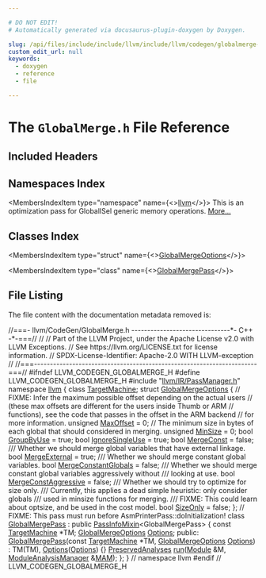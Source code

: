 ```yaml
---

# DO NOT EDIT!
# Automatically generated via docusaurus-plugin-doxygen by Doxygen.

slug: /api/files/include/include/llvm/include/llvm/codegen/globalmerge-h
custom_edit_url: null
keywords:
  - doxygen
  - reference
  - file

---
```





# The `GlobalMerge.h` File Reference

<DoxygenPage pluginConfig={pluginConfig}>



## Included Headers

<IncludesList>
<IncludesListItem
  filePath="llvm/IR/PassManager.h"
  permalink="/docs/api/files/include/include/llvm/include/llvm/ir/passmanager-h"
  isLocal="true" />
</IncludesList>

## Namespaces Index

<MembersIndex>

<MembersIndexItem
  type="namespace"
  name={<><a href="/docs/api/namespaces/llvm">llvm</a></>}>
This is an optimization pass for GlobalISel generic memory operations. <a href="/docs/api/namespaces/llvm/#details">More...</a>
</MembersIndexItem>

</MembersIndex>

## Classes Index

<MembersIndex>

<MembersIndexItem
  type="struct"
  name={<><a href="/docs/api/structs/llvm/globalmergeoptions">GlobalMergeOptions</a></>}>
</MembersIndexItem>

<MembersIndexItem
  type="class"
  name={<><a href="/docs/api/classes/llvm/globalmergepass">GlobalMergePass</a></>}>
</MembersIndexItem>

</MembersIndex>


## File Listing

The file content with the documentation metadata removed is:

<ProgramListing>

<Link id="l00001" /><CodeLine lineNumber="1"><span class="doxyHighlightComment">//===- llvm/CodeGen/GlobalMerge.h -------------------------------&#42;- C++ -&#42;-===//</span></CodeLine>
<Link id="l00002" /><CodeLine lineNumber="2"><span class="doxyHighlightComment">//</span></CodeLine>
<Link id="l00003" /><CodeLine lineNumber="3"><span class="doxyHighlightComment">// Part of the LLVM Project, under the Apache License v2.0 with LLVM Exceptions.</span></CodeLine>
<Link id="l00004" /><CodeLine lineNumber="4"><span class="doxyHighlightComment">// See https://llvm.org/LICENSE.txt for license information.</span></CodeLine>
<Link id="l00005" /><CodeLine lineNumber="5"><span class="doxyHighlightComment">// SPDX-License-Identifier: Apache-2.0 WITH LLVM-exception</span></CodeLine>
<Link id="l00006" /><CodeLine lineNumber="6"><span class="doxyHighlightComment">//</span></CodeLine>
<Link id="l00007" /><CodeLine lineNumber="7"><span class="doxyHighlightComment">//===----------------------------------------------------------------------===//</span></CodeLine>
<Link id="l00008" /><CodeLine lineNumber="8"></CodeLine>
<Link id="l00009" /><CodeLine lineNumber="9"><span class="doxyHighlightPreprocessor">#ifndef LLVM&#95;CODEGEN&#95;GLOBALMERGE&#95;H</span></CodeLine>
<Link id="l00010" /><CodeLine lineNumber="10"><span class="doxyHighlightPreprocessor">#define LLVM&#95;CODEGEN&#95;GLOBALMERGE&#95;H</span></CodeLine>
<Link id="l00011" /><CodeLine lineNumber="11"></CodeLine>
<Link id="l00012" /><CodeLine lineNumber="12"><span class="doxyHighlightPreprocessor">#include &quot;<a href="/docs/api/files/include/include/llvm/include/llvm/ir/passmanager-h">llvm/IR/PassManager.h</a>&quot;</span></CodeLine>
<Link id="l00013" /><CodeLine lineNumber="13"></CodeLine>
<Link id="l00014" /><CodeLine lineNumber="14"><span class="doxyHighlightKeyword">namespace </span><span class="doxyHighlight"><a href="/docs/api/namespaces/llvm">llvm</a> &#123;</span></CodeLine>
<Link id="l00015" /><CodeLine lineNumber="15"></CodeLine>
<Link id="l00016" /><CodeLine lineNumber="16"><span class="doxyHighlightKeyword">class </span><span class="doxyHighlight"><a href="/docs/api/classes/llvm/targetmachine">TargetMachine</a>;</span></CodeLine>
<Link id="l00017" /><CodeLine lineNumber="17"></CodeLine>
<Link id="l00018" /><CodeLine lineNumber="18" lineLink="/docs/api/structs/llvm/globalmergeoptions"><span class="doxyHighlightKeyword">struct </span><span class="doxyHighlight"><a href="/docs/api/structs/llvm/globalmergeoptions">GlobalMergeOptions</a> &#123;</span></CodeLine>
<Link id="l00019" /><CodeLine lineNumber="19"><span class="doxyHighlight">  </span><span class="doxyHighlightComment">// FIXME: Infer the maximum possible offset depending on the actual users</span></CodeLine>
<Link id="l00020" /><CodeLine lineNumber="20"><span class="doxyHighlight">  </span><span class="doxyHighlightComment">// (these max offsets are different for the users inside Thumb or ARM</span></CodeLine>
<Link id="l00021" /><CodeLine lineNumber="21"><span class="doxyHighlight">  </span><span class="doxyHighlightComment">// functions), see the code that passes in the offset in the ARM backend</span></CodeLine>
<Link id="l00022" /><CodeLine lineNumber="22"><span class="doxyHighlight">  </span><span class="doxyHighlightComment">// for more information.</span></CodeLine>
<Link id="l00023" /><CodeLine lineNumber="23" lineLink="/docs/api/structs/llvm/globalmergeoptions/#a7e203b3d3749d30e77e09f9a91b88b32"><span class="doxyHighlight">  </span><span class="doxyHighlightKeywordType">unsigned</span><span class="doxyHighlight"> <a href="/docs/api/structs/llvm/globalmergeoptions/#a7e203b3d3749d30e77e09f9a91b88b32">MaxOffset</a> = 0;</span></CodeLine>
<Link id="l00024" /><CodeLine lineNumber="24"><span class="doxyHighlight">  </span><span class="doxyHighlightComment">// The minimum size in bytes of each global that should considered in merging.</span></CodeLine>
<Link id="l00025" /><CodeLine lineNumber="25" lineLink="/docs/api/structs/llvm/globalmergeoptions/#aea1407c36ad008ba3311bf5a3b268706"><span class="doxyHighlight">  </span><span class="doxyHighlightKeywordType">unsigned</span><span class="doxyHighlight"> <a href="/docs/api/structs/llvm/globalmergeoptions/#aea1407c36ad008ba3311bf5a3b268706">MinSize</a> = 0;</span></CodeLine>
<Link id="l00026" /><CodeLine lineNumber="26" lineLink="/docs/api/structs/llvm/globalmergeoptions/#a40cc09f06ece5bc81e06d45062054d83"><span class="doxyHighlight">  </span><span class="doxyHighlightKeywordType">bool</span><span class="doxyHighlight"> <a href="/docs/api/structs/llvm/globalmergeoptions/#a40cc09f06ece5bc81e06d45062054d83">GroupByUse</a> = </span><span class="doxyHighlightKeyword">true</span><span class="doxyHighlight">;</span></CodeLine>
<Link id="l00027" /><CodeLine lineNumber="27" lineLink="/docs/api/structs/llvm/globalmergeoptions/#a1f04d9620352b77488fe1b2e7bea17a5"><span class="doxyHighlight">  </span><span class="doxyHighlightKeywordType">bool</span><span class="doxyHighlight"> <a href="/docs/api/structs/llvm/globalmergeoptions/#a1f04d9620352b77488fe1b2e7bea17a5">IgnoreSingleUse</a> = </span><span class="doxyHighlightKeyword">true</span><span class="doxyHighlight">;</span></CodeLine>
<Link id="l00028" /><CodeLine lineNumber="28" lineLink="/docs/api/structs/llvm/globalmergeoptions/#a317c8ea3353cb918fce993e659f2e826"><span class="doxyHighlight">  </span><span class="doxyHighlightKeywordType">bool</span><span class="doxyHighlight"> <a href="/docs/api/structs/llvm/globalmergeoptions/#a317c8ea3353cb918fce993e659f2e826">MergeConst</a> = </span><span class="doxyHighlightKeyword">false</span><span class="doxyHighlight">;</span></CodeLine>
<Link id="l00029" /><CodeLine lineNumber="29"><span class="doxyHighlightComment">  /// Whether we should merge global variables that have external linkage.</span></CodeLine>
<Link id="l00030" /><CodeLine lineNumber="30" lineLink="/docs/api/structs/llvm/globalmergeoptions/#acd392168a8f681c7cdc3244b9783f071"><span class="doxyHighlight">  </span><span class="doxyHighlightKeywordType">bool</span><span class="doxyHighlight"> <a href="/docs/api/structs/llvm/globalmergeoptions/#acd392168a8f681c7cdc3244b9783f071">MergeExternal</a> = </span><span class="doxyHighlightKeyword">true</span><span class="doxyHighlight">;</span></CodeLine>
<Link id="l00031" /><CodeLine lineNumber="31"><span class="doxyHighlightComment">  /// Whether we should merge constant global variables.</span></CodeLine>
<Link id="l00032" /><CodeLine lineNumber="32" lineLink="/docs/api/structs/llvm/globalmergeoptions/#ae57d90604a9bef9e89f9cd6c9d44e951"><span class="doxyHighlight">  </span><span class="doxyHighlightKeywordType">bool</span><span class="doxyHighlight"> <a href="/docs/api/structs/llvm/globalmergeoptions/#ae57d90604a9bef9e89f9cd6c9d44e951">MergeConstantGlobals</a> = </span><span class="doxyHighlightKeyword">false</span><span class="doxyHighlight">;</span></CodeLine>
<Link id="l00033" /><CodeLine lineNumber="33"><span class="doxyHighlightComment">  /// Whether we should merge constant global variables aggressively without</span></CodeLine>
<Link id="l00034" /><CodeLine lineNumber="34"><span class="doxyHighlightComment">  /// looking at use.</span></CodeLine>
<Link id="l00035" /><CodeLine lineNumber="35" lineLink="/docs/api/structs/llvm/globalmergeoptions/#a04e142e1f2ea864e1017afa59f44b611"><span class="doxyHighlight">  </span><span class="doxyHighlightKeywordType">bool</span><span class="doxyHighlight"> <a href="/docs/api/structs/llvm/globalmergeoptions/#a04e142e1f2ea864e1017afa59f44b611">MergeConstAggressive</a> = </span><span class="doxyHighlightKeyword">false</span><span class="doxyHighlight">;</span></CodeLine>
<Link id="l00036" /><CodeLine lineNumber="36"><span class="doxyHighlightComment">  /// Whether we should try to optimize for size only.</span></CodeLine>
<Link id="l00037" /><CodeLine lineNumber="37"><span class="doxyHighlightComment">  /// Currently, this applies a dead simple heuristic: only consider globals</span></CodeLine>
<Link id="l00038" /><CodeLine lineNumber="38"><span class="doxyHighlightComment">  /// used in minsize functions for merging.</span></CodeLine>
<Link id="l00039" /><CodeLine lineNumber="39"><span class="doxyHighlightComment">  /// FIXME: This could learn about optsize, and be used in the cost model.</span></CodeLine>
<Link id="l00040" /><CodeLine lineNumber="40" lineLink="/docs/api/structs/llvm/globalmergeoptions/#a516c6319797ab7f25b21cde3992c3284"><span class="doxyHighlight">  </span><span class="doxyHighlightKeywordType">bool</span><span class="doxyHighlight"> <a href="/docs/api/structs/llvm/globalmergeoptions/#a516c6319797ab7f25b21cde3992c3284">SizeOnly</a> = </span><span class="doxyHighlightKeyword">false</span><span class="doxyHighlight">;</span></CodeLine>
<Link id="l00041" /><CodeLine lineNumber="41"><span class="doxyHighlight">&#125;;</span></CodeLine>
<Link id="l00042" /><CodeLine lineNumber="42"></CodeLine>
<Link id="l00043" /><CodeLine lineNumber="43"><span class="doxyHighlightComment">// FIXME: This pass must run before AsmPrinterPass::doInitialization!</span></CodeLine>
<Link id="l00044" /><CodeLine lineNumber="44" lineLink="/docs/api/classes/llvm/globalmergepass"><span class="doxyHighlightKeyword">class </span><span class="doxyHighlight"><a href="/docs/api/classes/llvm/globalmergepass/#aad67719d62bf8a75804a934e768b2855">GlobalMergePass</a> : </span><span class="doxyHighlightKeyword">public</span><span class="doxyHighlight"> <a href="/docs/api/structs/llvm/passinfomixin">PassInfoMixin</a>&lt;GlobalMergePass&gt; &#123;</span></CodeLine>
<Link id="l00045" /><CodeLine lineNumber="45"><span class="doxyHighlight">  </span><span class="doxyHighlightKeyword">const</span><span class="doxyHighlight"> <a href="/docs/api/classes/llvm/targetmachine">TargetMachine</a> &#42;TM;</span></CodeLine>
<Link id="l00046" /><CodeLine lineNumber="46"><span class="doxyHighlight">  <a href="/docs/api/structs/llvm/globalmergeoptions">GlobalMergeOptions</a> <a href="/docs/api/files/lib/lib/debuginfo/lib/debuginfo/logicalview/lib/debuginfo/logicalview/core/lvoptions-cpp/#ab4088b7a11f3cbc38ac16a6e9c72494e">Options</a>;</span></CodeLine>
<Link id="l00047" /><CodeLine lineNumber="47"></CodeLine>
<Link id="l00048" /><CodeLine lineNumber="48"><span class="doxyHighlightKeyword">public</span><span class="doxyHighlight">:</span></CodeLine>
<Link id="l00049" /><CodeLine lineNumber="49" lineLink="/docs/api/classes/llvm/globalmergepass/#aad67719d62bf8a75804a934e768b2855"><span class="doxyHighlight">  <a href="/docs/api/classes/llvm/globalmergepass/#aad67719d62bf8a75804a934e768b2855">GlobalMergePass</a>(</span><span class="doxyHighlightKeyword">const</span><span class="doxyHighlight"> <a href="/docs/api/classes/llvm/targetmachine">TargetMachine</a> &#42;TM, <a href="/docs/api/structs/llvm/globalmergeoptions">GlobalMergeOptions</a> <a href="/docs/api/files/lib/lib/debuginfo/lib/debuginfo/logicalview/lib/debuginfo/logicalview/core/lvoptions-cpp/#ab4088b7a11f3cbc38ac16a6e9c72494e">Options</a>)</span></CodeLine>
<Link id="l00050" /><CodeLine lineNumber="50"><span class="doxyHighlight">      : TM(TM), <a href="/docs/api/files/lib/lib/debuginfo/lib/debuginfo/logicalview/lib/debuginfo/logicalview/core/lvoptions-cpp/#ab4088b7a11f3cbc38ac16a6e9c72494e">Options</a>(<a href="/docs/api/files/lib/lib/debuginfo/lib/debuginfo/logicalview/lib/debuginfo/logicalview/core/lvoptions-cpp/#ab4088b7a11f3cbc38ac16a6e9c72494e">Options</a>) &#123;&#125;</span></CodeLine>
<Link id="l00051" /><CodeLine lineNumber="51"></CodeLine>
<Link id="l00052" /><CodeLine lineNumber="52"><span class="doxyHighlight">  <a href="/docs/api/classes/llvm/preservedanalyses">PreservedAnalyses</a> <a href="/docs/api/classes/llvm/globalmergepass/#a3f8ec211506240dc543433b4fda3d011">run</a>(<a href="/docs/api/classes/llvm/module">Module</a> &amp;M, <a href="/docs/api/namespaces/llvm/#af9c9208365fd9ce11392b4d79485e259">ModuleAnalysisManager</a> &amp;<a href="/docs/api/files/lib/lib/passes/passbuilderbindings-cpp/#a85bddafa659a93a7a67c9094648259be">MAM</a>);</span></CodeLine>
<Link id="l00053" /><CodeLine lineNumber="53"><span class="doxyHighlight">&#125;;</span></CodeLine>
<Link id="l00054" /><CodeLine lineNumber="54"></CodeLine>
<Link id="l00055" /><CodeLine lineNumber="55"><span class="doxyHighlight">&#125; </span><span class="doxyHighlightComment">// namespace llvm</span></CodeLine>
<Link id="l00056" /><CodeLine lineNumber="56"></CodeLine>
<Link id="l00057" /><CodeLine lineNumber="57"><span class="doxyHighlightPreprocessor">#endif </span><span class="doxyHighlightComment">// LLVM&#95;CODEGEN&#95;GLOBALMERGE&#95;H</span></CodeLine>

</ProgramListing>


</DoxygenPage>
